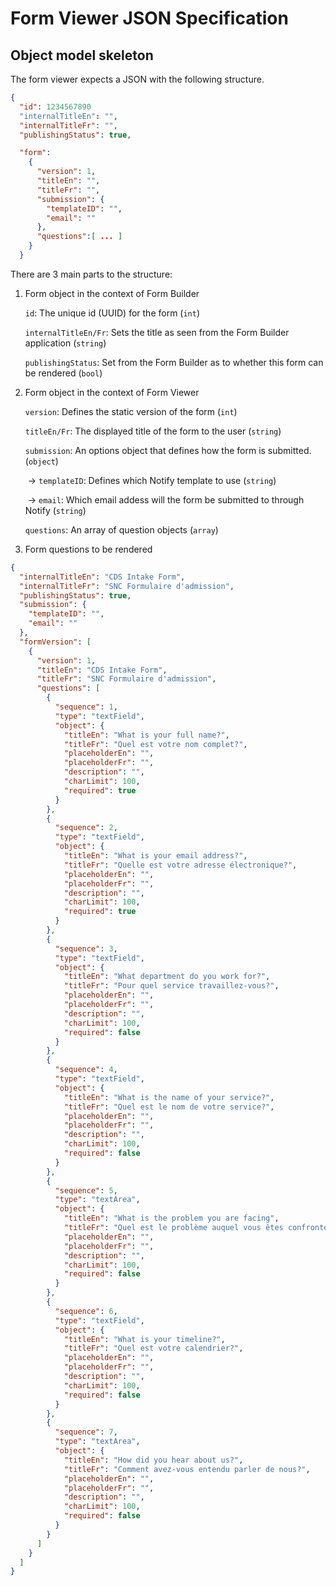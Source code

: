 
<Meta title="Form Viewer JSON" />

# Form Viewer JSON Specification

## Object model skeleton

The form viewer expects a JSON with the following structure.

```json
{
  "id": 1234567890
  "internalTitleEn": "",
  "internalTitleFr": "",
  "publishingStatus": true,

  "form":
    {
      "version": 1,
      "titleEn": "",
      "titleFr": "",
      "submission": {
        "templateID": "",
        "email": ""
      },
      "questions":[ ... ]
    }
  }


```

There are 3 main parts to the structure:

1. Form object in the context of Form Builder

   `id`: The unique id (UUID) for the form (`int`)

   `internalTitleEn/Fr`: Sets the title as seen from the Form Builder application (`string`)

   `publishingStatus`: Set from the Form Builder as to whether this form can be rendered (`bool`)

2. Form object in the context of Form Viewer

   `version`: Defines the static version of the form (`int`)

   `titleEn/Fr`: The displayed title of the form to the user (`string`)

   `submission`: An options object that defines how the form is submitted. (`object`)

   ​ -> `templateID`: Defines which Notify template to use (`string`)

   ​ -> `email`: Which email addess will the form be submitted to through Notify (`string`)

   `questions`: An array of question objects (`array`)

3. Form questions to be rendered

```json
{
  "internalTitleEn": "CDS Intake Form",
  "internalTitleFr": "SNC Formulaire d'admission",
  "publishingStatus": true,
  "submission": {
    "templateID": "",
    "email": ""
  },
  "formVersion": [
    {
      "version": 1,
      "titleEn": "CDS Intake Form",
      "titleFr": "SNC Formulaire d'admission",
      "questions": [
        {
          "sequence": 1,
          "type": "textField",
          "object": {
            "titleEn": "What is your full name?",
            "titleFr": "Quel est votre nom complet?",
            "placeholderEn": "",
            "placeholderFr": "",
            "description": "",
            "charLimit": 100,
            "required": true
          }
        },
        {
          "sequence": 2,
          "type": "textField",
          "object": {
            "titleEn": "What is your email address?",
            "titleFr": "Quelle est votre adresse électronique?",
            "placeholderEn": "",
            "placeholderFr": "",
            "description": "",
            "charLimit": 100,
            "required": true
          }
        },
        {
          "sequence": 3,
          "type": "textField",
          "object": {
            "titleEn": "What department do you work for?",
            "titleFr": "Pour quel service travaillez-vous?",
            "placeholderEn": "",
            "placeholderFr": "",
            "description": "",
            "charLimit": 100,
            "required": false
          }
        },
        {
          "sequence": 4,
          "type": "textField",
          "object": {
            "titleEn": "What is the name of your service?",
            "titleFr": "Quel est le nom de votre service?",
            "placeholderEn": "",
            "placeholderFr": "",
            "description": "",
            "charLimit": 100,
            "required": false
          }
        },
        {
          "sequence": 5,
          "type": "textArea",
          "object": {
            "titleEn": "What is the problem you are facing",
            "titleFr": "Quel est le problème auquel vous êtes confronté?",
            "placeholderEn": "",
            "placeholderFr": "",
            "description": "",
            "charLimit": 100,
            "required": false
          }
        },
        {
          "sequence": 6,
          "type": "textField",
          "object": {
            "titleEn": "What is your timeline?",
            "titleFr": "Quel est votre calendrier?",
            "placeholderEn": "",
            "placeholderFr": "",
            "description": "",
            "charLimit": 100,
            "required": false
          }
        },
        {
          "sequence": 7,
          "type": "textArea",
          "object": {
            "titleEn": "How did you hear about us?",
            "titleFr": "Comment avez-vous entendu parler de nous?",
            "placeholderEn": "",
            "placeholderFr": "",
            "description": "",
            "charLimit": 100,
            "required": false
          }
        }
      ]
    }
  ]
}
```
